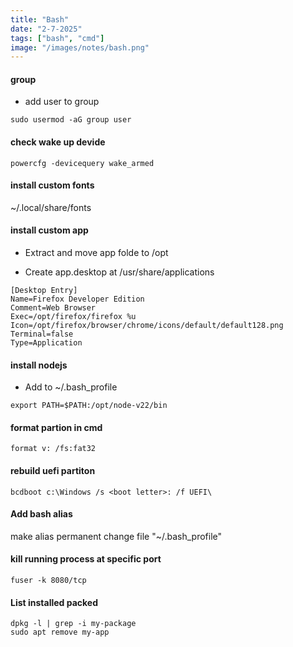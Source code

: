 ```yaml
---
title: "Bash"
date: "2-7-2025"
tags: ["bash", "cmd"]
image: "/images/notes/bash.png"
---
```

#### group

- add user to group

```
sudo usermod -aG group user
```

#### check wake up devide

```
powercfg -devicequery wake_armed
```

#### install custom fonts

~/.local/share/fonts

#### install custom app

- Extract and move app folde to /opt

- Create app.desktop at /usr/share/applications

```
[Desktop Entry]
Name=Firefox Developer Edition
Comment=Web Browser
Exec=/opt/firefox/firefox %u   
Icon=/opt/firefox/browser/chrome/icons/default/default128.png
Terminal=false
Type=Application
```

#### install nodejs

- Add to ~/.bash_profile

```
export PATH=$PATH:/opt/node-v22/bin
```

#### format partion in cmd

```
format v: /fs:fat32
```

#### rebuild uefi partiton

```shell
bcdboot c:\Windows /s <boot letter>: /f UEFI\
```

#### Add bash alias

make alias permanent change file "~/.bash_profile"

#### kill running process at specific port

```
fuser -k 8080/tcp
```

#### List installed packed

```
dpkg -l | grep -i my-package
sudo apt remove my-app
```
